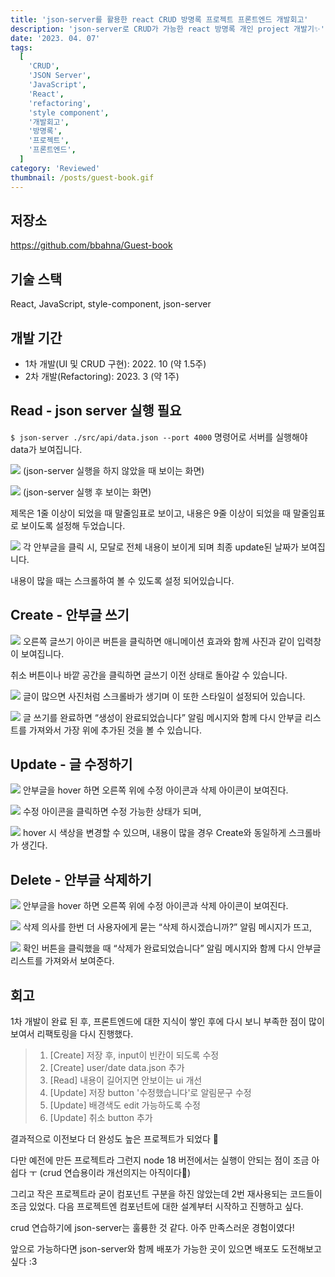 ```yaml
---
title: 'json-server를 활용한 react CRUD 방명록 프로젝트 프론트엔드 개발회고'
description: 'json-server로 CRUD가 가능한 react 방명록 개인 project 개발기✨'
date: '2023. 04. 07'
tags:
  [
    'CRUD',
    'JSON Server',
    'JavaScript',
    'React',
    'refactoring',
    'style component',
    '개발회고',
    '방명록',
    '프로젝트',
    '프론트엔드',
  ]
category: 'Reviewed'
thumbnail: /posts/guest-book.gif
---
```


## **저장소**

https://github.com/bbahna/Guest-book

## **기술 스택**

React, JavaScript, style-component, json-server

## **개발 기간**

- 1차 개발(UI 및 CRUD 구현): 2022. 10 (약 1.5주)
- 2차 개발(Refactoring): 2023. 3 (약 1주)

## Read - json server 실행 필요

`$ json-server ./src/api/data.json --port 4000` 명령어로 서버를 실행해야 data가 보여집니다.

![](https://velog.velcdn.com/images/bbahna/post/0c586b56-f2d8-4158-9c73-753545c2a999/image.png)
(json-server 실행을 하지 않았을 때 보이는 화면)

![](https://velog.velcdn.com/images/bbahna/post/d2c9e786-e384-4e52-b693-87ea9054cbe4/image.png)
(json-server 실행 후 보이는 화면)

제목은 1줄 이상이 되었을 때 말줄임표로 보이고, 내용은 9줄 이상이 되었을 때 말줄임표로 보이도록 설정해 두었습니다.

![](https://velog.velcdn.com/images/bbahna/post/141f156e-c748-412e-8c92-bd5fd1975dd3/image.png)
각 안부글을 클릭 시, 모달로 전체 내용이 보이게 되며 최종 update된 날짜가 보여집니다.

[](https://velog.velcdn.com/images/bbahna/post/43534d82-a609-40f1-bbab-b00e4743cd80/image.png)
내용이 많을 때는 스크롤하여 볼 수 있도록 설정 되어있습니다.

## Create - 안부글 쓰기

![](https://velog.velcdn.com/images/bbahna/post/16da135f-733e-4d35-a686-c040ffe6a78e/image.gif)
오른쪽 글쓰기 아이콘 버튼을 클릭하면 애니메이션 효과와 함께 사진과 같이 입력창이 보여집니다.

취소 버튼이나 바깥 공간을 클릭하면 글쓰기 이전 상태로 돌아갈 수 있습니다.

![](https://velog.velcdn.com/images/bbahna/post/491be4c2-635b-439d-a98a-c093ccce9abc/image.png)
글이 많으면 사진처럼 스크롤바가 생기며 이 또한 스타일이 설정되어 있습니다.

![](https://velog.velcdn.com/images/bbahna/post/d3c744fa-0fb8-4936-8b7d-081a7289ae59/image.png)
글 쓰기를 완료하면 “생성이 완료되었습니다” 알림 메시지와 함께 다시 안부글 리스트를 가져와서 가장 위에 추가된 것을 볼 수 있습니다.

## Update - 글 수정하기

![](https://velog.velcdn.com/images/bbahna/post/6403717a-1fa3-4af4-9c47-03fe1d97e93d/image.png)
안부글을 hover 하면 오른쪽 위에 수정 아이콘과 삭제 아이콘이 보여진다.

![](https://velog.velcdn.com/images/bbahna/post/b84c616f-7a49-4113-875c-55e19b0adb07/image.png)
수정 아이콘을 클릭하면 수정 가능한 상태가 되며,

![](https://velog.velcdn.com/images/bbahna/post/6e950eab-8789-448c-9fa0-e1b011b2330e/image.png)
hover 시 색상을 변경할 수 있으며, 내용이 많을 경우 Create와 동일하게 스크롤바가 생긴다.

## Delete - 안부글 삭제하기

![](https://velog.velcdn.com/images/bbahna/post/de79a8f9-a9ad-4c4f-b77f-8800537f3e9a/image.png)
안부글을 hover 하면 오른쪽 위에 수정 아이콘과 삭제 아이콘이 보여진다.

![](https://velog.velcdn.com/images/bbahna/post/97bfe247-6e6b-407e-a820-abf146c5e321/image.png)
삭제 의사를 한번 더 사용자에게 묻는 “삭제 하시겠습니까?” 알림 메시지가 뜨고,

![](https://velog.velcdn.com/images/bbahna/post/c132a043-17de-4113-9bc4-79984bc683b1/image.png)
확인 버튼을 클릭했을 때 “삭제가 완료되었습니다” 알림 메시지와 함께 다시 안부글 리스트를 가져와서 보여준다.

## 회고

1차 개발이 완료 된 후, 프론트엔드에 대한 지식이 쌓인 후에 다시 보니 부족한 점이 많이 보여서 리팩토링을 다시 진행했다.

> 1. [Create] 저장 후, input이 빈칸이 되도록 수정
> 2. [Create] user/date data.json 추가
> 3. [Read] 내용이 길어지면 안보이는 ui 개선
> 4. [Update] 저장 button '수정했습니다'로 알림문구 수정
> 5. [Update] 배경색도 edit 가능하도록 수정
> 6. [Update] 취소 button 추가

결과적으로 이전보다 더 완성도 높은 프로젝트가 되었다 🎉

다만 예전에 만든 프로젝트라 그런지 node 18 버전에서는 실행이 안되는 점이 조금 아쉽다 ㅜ (crud 연습용이라 개선의지는 아직이다🥴)

그리고 작은 프로젝트라 굳이 컴포넌트 구분을 하진 않았는데 2번 재사용되는 코드들이 조금 있었다. 다음 프로젝트엔 컴포넌트에 대한 설계부터 시작하고 진행하고 싶다.

crud 연습하기에 json-server는 훌륭한 것 같다. 아주 만족스러운 경험이였다!

앞으로 가능하다면 json-server와 함께 배포가 가능한 곳이 있으면 배포도 도전해보고 싶다 :3
